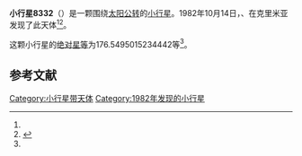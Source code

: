 {{Infobox planet
| bgcolour = #FFFFC0
| name = 8332 Ivantsvetaev
| symbol = 
| image = 
| caption = 
| discovery = yes
| discovery_ref = 
| discoverer = {{link-en|柳德米拉·瓦斯列娜·朱然勒娃|Lyudmila Vasilyevna Zhuravleva}}、{{link-en|柳德米拉·卡拉季奇|Lyudmila Karachkina}}
| discovery_site = [[克里米亚|克里米亚]] 
| discovered = 1982年10月14日
| designations = yes
| mp_name = 
| named_after = 
| alt_names = 
| mp_category = [[主带小行星|主带小行星]]
| orbit_ref = <ref name="a">[http://ssd.jpl.nasa.gov/sbdb.cgi?sstr=8332 8332 Ivantsvetaev] {{Wayback|url=http://ssd.jpl.nasa.gov/sbdb.cgi?sstr=8332 |date=20201124031503 }}，小行星數據庫瀏覽器（JPL Small-Body Database Browser）－[[美国国家航空航天局|美国国家航空航天局]]喷气推进实验室</ref>
| epoch = 2456400.5（2013年4月18日更新）
| aphelion = {{convert|2.704567304046838|AU|km|3|abbr=on|lk=out}}
| perihelion = {{convert|2.0258828384045|AU|km|3|abbr=on}}
| semimajor = {{convert|2.365225071225669|AU|km|3|abbr=on}}
| eccentricity = 0.143471434
| period = 1328.639432日<br />3.64[[儒略年|儒略年]]
| avg_speed = 
| inclination = 5.2695075900825
| asc_node = 257.7048774159988
| mean_anomaly = 
| arg_peri = 176.5495015234442
| satellites = 
| physical_characteristics = yes
| dimensions = 
| mass = 
| density = 
| surface_grav = 
| escape_velocity = 
| sidereal_day = 
| axial_tilt = 
| pole_ecliptic_lat = 
| pole_ecliptic_lon = 
| albedo = 
| temperatures= 
| temp_name1 = 
| mean_temp_1 = 
| max_temp_1 = 
| temp_name2 = 
| max_temp_2 = 
| spectral_type = 
| abs_magnitude = 176.5495015234442
}}

'''小行星8332'''（{{lang-en|8332 Ivantsvetaev}}）是一颗围绕[[太阳|太阳]][[公转|公转]]的[[小行星|小行星]]。1982年10月14日，{{link-en|柳德米拉·瓦斯列娜·朱然勒娃|Lyudmila Vasilyevna Zhuravleva}}、{{link-en|柳德米拉·卡拉季奇|Lyudmila Karachkina}}在克里米亚发现了此天体<ref name="a" /><ref>{{cite news|title=小行星列表|url=http://cfa-www.harvard.edu/iau/lists/NumberedMPs.txt|accessdate=2013-07-08|newspaper=哈佛大学|archive-date=2008-05-17|archive-url=https://web.archive.org/web/20080517010638/http://cfa-www.harvard.edu/iau/lists/NumberedMPs.txt|dead-url=no}}</ref>。

这颗小行星的[[绝对星等|绝对星等]]为176.5495015234442等<ref name="a" />。

==参考文献==
{{reflist}}
{{Minor Planet Number|[[小行星8331|小行星8331]]|[[小行星8333|小行星8333]]}}

{{小天体}}
{{asteroid-stub}}

[[Category:小行星带天体|Category:小行星带天体]]
[[Category:1982年发现的小行星|Category:1982年发现的小行星]]